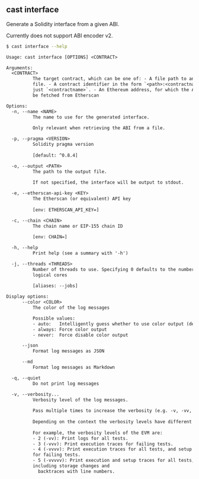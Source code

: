 ## cast interface

Generate a Solidity interface from a given ABI.

Currently does not support ABI encoder v2.

```bash
$ cast interface --help
```

```txt
Usage: cast interface [OPTIONS] <CONTRACT>

Arguments:
  <CONTRACT>
          The target contract, which can be one of: - A file path to an ABI JSON
          file. - A contract identifier in the form `<path>:<contractname>` or
          just `<contractname>`. - An Ethereum address, for which the ABI will
          be fetched from Etherscan

Options:
  -n, --name <NAME>
          The name to use for the generated interface.
          
          Only relevant when retrieving the ABI from a file.

  -p, --pragma <VERSION>
          Solidity pragma version
          
          [default: ^0.8.4]

  -o, --output <PATH>
          The path to the output file.
          
          If not specified, the interface will be output to stdout.

  -e, --etherscan-api-key <KEY>
          The Etherscan (or equivalent) API key
          
          [env: ETHERSCAN_API_KEY=]

  -c, --chain <CHAIN>
          The chain name or EIP-155 chain ID
          
          [env: CHAIN=]

  -h, --help
          Print help (see a summary with '-h')

  -j, --threads <THREADS>
          Number of threads to use. Specifying 0 defaults to the number of
          logical cores
          
          [aliases: --jobs]

Display options:
      --color <COLOR>
          The color of the log messages

          Possible values:
          - auto:   Intelligently guess whether to use color output (default)
          - always: Force color output
          - never:  Force disable color output

      --json
          Format log messages as JSON

      --md
          Format log messages as Markdown

  -q, --quiet
          Do not print log messages

  -v, --verbosity...
          Verbosity level of the log messages.
          
          Pass multiple times to increase the verbosity (e.g. -v, -vv, -vvv).
          
          Depending on the context the verbosity levels have different meanings.
          
          For example, the verbosity levels of the EVM are:
          - 2 (-vv): Print logs for all tests.
          - 3 (-vvv): Print execution traces for failing tests.
          - 4 (-vvvv): Print execution traces for all tests, and setup traces
          for failing tests.
          - 5 (-vvvvv): Print execution and setup traces for all tests,
          including storage changes and
            backtraces with line numbers.
```